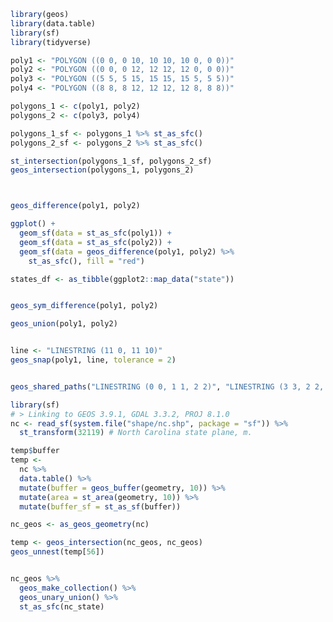 ```r
library(geos)
library(data.table)
library(sf)
library(tidyverse)
```

```r
poly1 <- "POLYGON ((0 0, 0 10, 10 10, 10 0, 0 0))"
poly2 <- "POLYGON ((0 0, 0 12, 12 12, 12 0, 0 0))"
poly3 <- "POLYGON ((5 5, 5 15, 15 15, 15 5, 5 5))"
poly4 <- "POLYGON ((8 8, 8 12, 12 12, 12 8, 8 8))"

polygons_1 <- c(poly1, poly2)
polygons_2 <- c(poly3, poly4)

polygons_1_sf <- polygons_1 %>% st_as_sfc()
polygons_2_sf <- polygons_2 %>% st_as_sfc()

st_intersection(polygons_1_sf, polygons_2_sf)
geos_intersection(polygons_1, polygons_2)



geos_difference(poly1, poly2)

ggplot() +
  geom_sf(data = st_as_sfc(poly1)) +
  geom_sf(data = st_as_sfc(poly2)) +
  geom_sf(data = geos_difference(poly1, poly2) %>%
    st_as_sfc(), fill = "red")

states_df <- as_tibble(ggplot2::map_data("state"))


geos_sym_difference(poly1, poly2)

geos_union(poly1, poly2)


line <- "LINESTRING (11 0, 11 10)"
geos_snap(poly1, line, tolerance = 2)


geos_shared_paths("LINESTRING (0 0, 1 1, 2 2)", "LINESTRING (3 3, 2 2, 1 1)")

library(sf)
# > Linking to GEOS 3.9.1, GDAL 3.3.2, PROJ 8.1.0
nc <- read_sf(system.file("shape/nc.shp", package = "sf")) %>%
  st_transform(32119) # North Carolina state plane, m.

temp$buffer
temp <-
  nc %>%
  data.table() %>%
  mutate(buffer = geos_buffer(geometry, 10)) %>%
  mutate(area = st_area(geometry, 10)) %>%
  mutate(buffer_sf = st_as_sf(buffer))

nc_geos <- as_geos_geometry(nc)

temp <- geos_intersection(nc_geos, nc_geos)
geos_unnest(temp[56])


nc_geos %>%
  geos_make_collection() %>%
  geos_unary_union() %>%
  st_as_sfc(nc_state)
```

